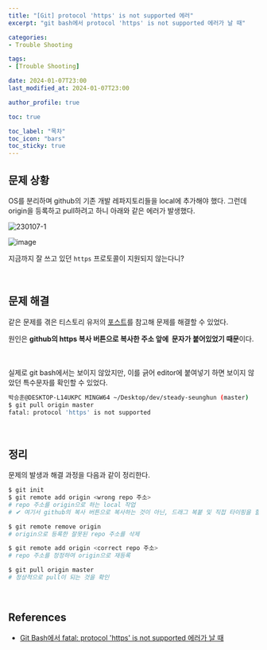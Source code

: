 ```yaml
---
title: "[Git] protocol 'https' is not supported 에러"
excerpt: "git bash에서 protocol 'https' is not supported 에러가 날 때"

categories:
- Trouble Shooting

tags:
- [Trouble Shooting]

date: 2024-01-07T23:00
last_modified_at: 2024-01-07T23:00

author_profile: true

toc: true

toc_label: "목차"
toc_icon: "bars"
toc_sticky: true
---
```


## 문제 상황

OS를 분리하며 github의 기존 개발 레파지토리들을 local에 추가해야 했다. 그런데 origin을 등록하고 pull하려고 하니 아래와 같은 에러가 발생했다.

![230107-1](https://github.com/Orchemi/PS/assets/86189596/06588ca7-91f5-4fcc-9f5b-e25c20d1a053)

![image](https://github.com/Orchemi/PS/assets/86189596/fabd83e9-4365-46e1-97d3-ec5dc4f288e1)

지금까지 잘 쓰고 있던 `https` 프로토콜이 지원되지 않는다니?

<br />

## 문제 해결

같은 문제를 겪은 티스토리 유저의 [포스트](https://skylit.tistory.com/431)를 참고해 문제를 해결할 수 있었다.

원인은 **github의 https 복사 버튼으로 복사한 주소 앞에 `` 문자가 붙어있었기 때문**이다. 

<br />

실제로 git bash에서는 보이지 않았지만, 이를 긁어 editor에 붙여넣기 하면 보이지 않았던 특수문자를 확인할 수 있었다.

```bash
박승훈@DESKTOP-L14UKPC MINGW64 ~/Desktop/dev/steady-seunghun (master)
$ git pull origin master
fatal: protocol 'https' is not supported
```

<br />

## 정리

문제의 발생과 해결 과정을 다음과 같이 정리한다.

```bash
$ git init
$ git remote add origin <wrong repo 주소>
# repo 주소를 origin으로 하는 local 작업
# ✔ 여기서 github의 복사 버튼으로 복사하는 것이 아닌, 드래그 복붙 및 직접 타이핑을 할 것

$ git remote remove origin 
# origin으로 등록한 잘못된 repo 주소를 삭제

$ git remote add origin <correct repo 주소>
# repo 주소를 정정하여 origin으로 재등록

$ git pull origin master
# 정상적으로 pull이 되는 것을 확인
```

<br />

## References

- [Git Bash에서 fatal: protocol 'https' is not supported 에러가 날 때](https://skylit.tistory.com/431)